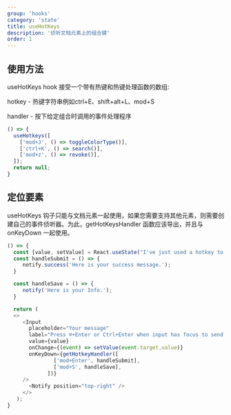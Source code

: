 ```yaml
---
group: 'hooks'
category: 'state'
title: useHotKeys
description: '侦听文档元素上的组合键'
order: 1
---
```


## 使用方法

useHotKeys hook 接受一个带有热键和热键处理函数的数组:

hotkey - 热键字符串例如ctrl+E、shift+alt+L、mod+S

handler - 按下给定组合时调用的事件处理程序

```js
() => {
  useHotkeys([
    ['mod+J', () => toggleColorType()],
    ['ctrl+K', () => search()],
    ['mod+z', () => revoke()],
  ]);
  return null;
}
```

## 定位要素

useHotKeys 钩子只能与文档元素一起使用，如果您需要支持其他元素，则需要创建自己的事件侦听器。为此，getHotKeysHandler 函数应该导出，并且与 onKeyDown 一起使用。

```js live=true
() => {
  const [value, setValue] = React.useState("I've just used a hotkey to send a message");
  const handleSubmit = () => {
     notify.success('Here is your success message.');
  }

  const handleSave = () => {
     notify('Here is your Info.');
  }

  return (
  <>
     <Input
       placeholder="Your message"
       label="Press ⌘+Enter or Ctrl+Enter when input has focus to send message"
       value={value}
       onChange={(event) => setValue(event.target.value)}
       onKeyDown={getHotkeyHandler([
               ['mod+Enter', handleSubmit],
               ['mod+S', handleSave],
             ])}
     />
       <Notify position="top-right" />
     </>
   );
}
```
